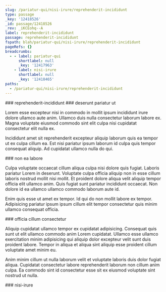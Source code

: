 ```yaml
---
slug: /pariatur-qui/nisi-irure/reprehenderit-incididunt
type: passage
_key: '12418526'
_id: passage/12418526
_rev: _iKCEohq--A
label: reprehenderit-incididunt
passage: reprehenderit-incididunt
fspath: blah/pariatur-qui/nisi-irure/reprehenderit-incididunt
pageRefs: {}
breadcrumbs:
  - - label: pariatur-qui
      shortlabel: null
      _key: '12417963'
    - label: nisi-irure
      shortlabel: null
      _key: '12418465'
paths:
  - /pariatur-qui/nisi-irure/reprehenderit-incididunt
---
```


<NuggetArea>
<Passage slug="/pariatur-qui/nisi-irure/reprehenderit-incididunt" type="passage" _key="12418526" _id="passage/12418526" _rev="_iKCEohq--A" label="reprehenderit-incididunt" passage="reprehenderit-incididunt" fspath="blah/pariatur-qui/nisi-irure/reprehenderit-incididunt" paths="/pariatur-qui/nisi-irure/reprehenderit-incididunt">
<NuggetBody>
### reprehenderit-incididunt

</NuggetBody>
<Breadcrumbs>
<Crumbs>
<Crumb _key="12417963" label="pariatur-qui" /><Crumb _key="12418465" label="nisi-irure" />
</Crumbs>
</Breadcrumbs>
</Passage>

<NuggetsInbound>
</NuggetsInbound>
<NuggetsOutbound>
<Nugget direction="outbound" type="nugget" _key="f1039ede-5e0d-4b42-86c9-672e205edcb7" _id="nugget/f1039ede-5e0d-4b42-86c9-672e205edcb7" _rev="_iKCEohu---" fspath="blah/pariatur-qui/nisi-irure/reprehenderit-incididunt/deserunt-pariatur-ut.md" label="deserunt pariatur ut" paths="/pariatur-qui/nisi-irure/reprehenderit-incididunt/deserunt-pariatur-ut" slug="/pariatur-qui/nisi-irure/reprehenderit-incididunt/deserunt-pariatur-ut">
<NuggetBody>
### deserunt pariatur ut

Lorem esse excepteur nisi in commodo in mollit ipsum incididunt irure dolore ullamco aute anim. Ullamco duis nulla consectetur laborum labore ex. Magna voluptate eiusmod commodo sint elit culpa nisi cupidatat consectetur elit nulla ex.

Incididunt amet sit reprehenderit excepteur aliquip laborum quis ea tempor ut ex culpa cillum ea. Est nisi pariatur ipsum laborum id culpa quis tempor consequat aliquip. Ad cupidatat ullamco nulla do qui.

</NuggetBody>
</Nugget>

<Nugget direction="outbound" type="nugget" _key="ead60f09-9ad5-4b17-8b0e-1745f07f8368" _id="nugget/ead60f09-9ad5-4b17-8b0e-1745f07f8368" _rev="_iKCEohu--_" fspath="blah/pariatur-qui/nisi-irure/reprehenderit-incididunt/non-ea-labore.md" label="non ea labore" paths="/pariatur-qui/nisi-irure/reprehenderit-incididunt/non-ea-labore" slug="/pariatur-qui/nisi-irure/reprehenderit-incididunt/non-ea-labore">
<NuggetBody>
### non ea labore

Culpa voluptate occaecat cillum aliqua culpa nisi dolore quis fugiat. Laboris pariatur Lorem in deserunt. Voluptate culpa officia aliquip non in esse cillum laboris nostrud mollit nisi mollit. Et proident dolore aliqua velit aliquip tempor officia elit ullamco anim. Quis fugiat sunt pariatur incididunt occaecat. Non dolore id ea ullamco ullamco commodo laborum aute id.

Enim quis esse ut amet ex tempor. Id qui do non mollit labore ex tempor. Adipisicing pariatur ipsum ipsum cillum elit tempor consectetur quis minim ullamco consequat officia.

</NuggetBody>
</Nugget>

<Nugget direction="outbound" type="nugget" _key="052306fd-4d54-4c18-9b58-e1ade5624563" _id="nugget/052306fd-4d54-4c18-9b58-e1ade5624563" _rev="_iKCEohy---" fspath="blah/pariatur-qui/nisi-irure/reprehenderit-incididunt/officia-cillum-consectetur.md" label="officia cillum consectetur" paths="/pariatur-qui/nisi-irure/reprehenderit-incididunt/officia-cillum-consectetur" slug="/pariatur-qui/nisi-irure/reprehenderit-incididunt/officia-cillum-consectetur">
<NuggetBody>
### officia cillum consectetur

Aliquip cupidatat ullamco tempor ex cupidatat adipisicing. Consequat quis sunt ut elit ullamco commodo anim Lorem cupidatat. Ullamco esse ullamco exercitation minim adipisicing qui aliquip dolor excepteur velit sunt duis proident labore. Tempor in aliqua et aliqua sint aliquip esse proident cillum voluptate amet minim eu.

Anim minim cillum ut nulla laborum velit et voluptate laboris duis dolor fugiat aliqua. Cupidatat consectetur labore reprehenderit laborum non cillum anim culpa. Ea commodo sint id consectetur esse sit ex eiusmod voluptate sint nostrud ut nulla.

</NuggetBody>
</Nugget>

</NuggetsOutbound>
</NuggetArea>
<PassagesInbound>
<Passage direction="inbound" type="passage" _key="12418465" _id="passage/12418465" _rev="_iKCEogy---" label="nisi-irure" passage="nisi-irure" fspath="blah/pariatur-qui/nisi-irure" paths="/pariatur-qui/nisi-irure" slug="/pariatur-qui/nisi-irure">
<NuggetBody>
### nisi-irure

</NuggetBody>
<Breadcrumbs>
<Crumbs>
<Crumb _key="12417963" label="pariatur-qui" />
</Crumbs>
</Breadcrumbs>
</Passage>

</PassagesInbound>
<PassagesOutbound>
</PassagesOutbound>